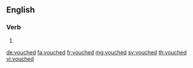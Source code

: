 ==English==

===Verb===
{{head|en}}

# {{en-past of|vouch}}

[[de:vouched]]
[[fa:vouched]]
[[fr:vouched]]
[[mg:vouched]]
[[sv:vouched]]
[[th:vouched]]
[[vi:vouched]]